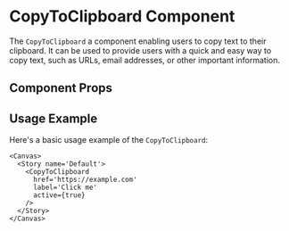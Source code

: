 

<Meta of={CopyToClipboard} />

# CopyToClipboard Component

The `CopyToClipboard` a component enabling users to copy text to their clipboard. It can be used to provide users with a quick and easy way to copy text, such as URLs, email addresses, or other important information.

## Component Props

<Canvas of={CopyToClipboard.Default} />

<Controls />

## Usage Example

Here's a basic usage example of the `CopyToClipboard`:

```tsx
<Canvas>
  <Story name='Default'>
    <CopyToClipboard
      href='https://example.com'
      label='Click me'
      active={true}
    />
  </Story>
</Canvas>
```
